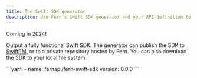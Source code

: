 ```yaml
---
title: The Swift SDK generator
description: Use Fern's Swift SDK generator and your API definition to output a fully functional Swift SDK to your local file system, to a private repository, or to SwiftPM.
---
```


<Tip>
Coming in 2024!
</Tip>

<br />

Output a fully functional Swift SDK. The generator can publish the SDK to [SwiftPM](https://github.com/apple/swift-package-manager), or to a private repository hosted by Fern. You can also download the SDK to your local file system.

<CodeBlock title="generators.yml">
```yaml
- name: fernapi/fern-swift-sdk
  version: 0.0.0
```
</CodeBlock>
